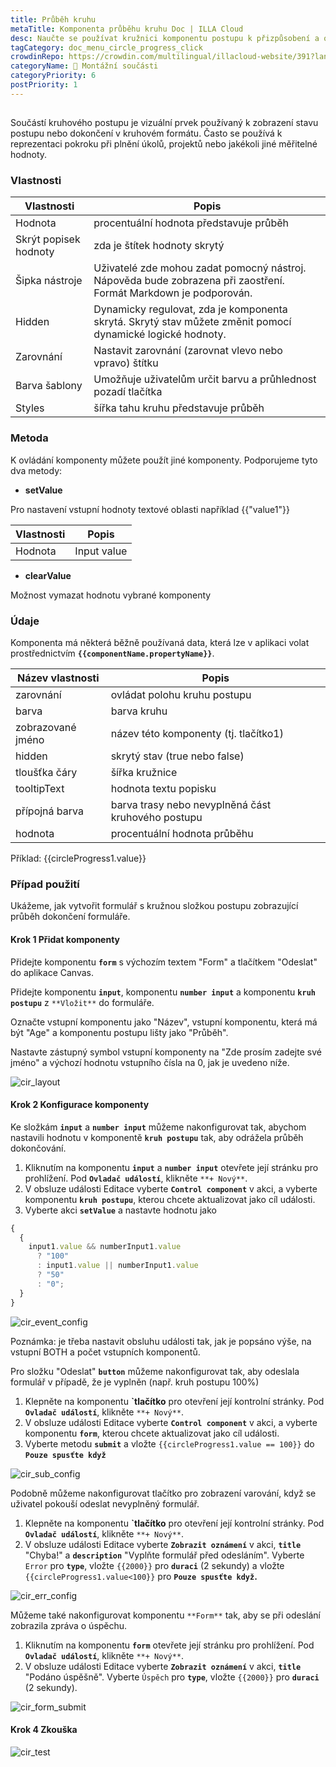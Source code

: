 ```yaml
---
title: Průběh kruhu
metaTitle: Komponenta průběhu kruhu Doc | ILLA Cloud
desc: Naučte se používat kružnici komponentu postupu k přizpůsobení a ozdobení vaší aplikace v ILLA Cloudu.
tagCategory: doc_menu_circle_progress_click
crowdinRepo: https://crowdin.com/multilingual/illacloud-website/391?languages=cs&filter=basic&value=0
categoryName: 🧬 Montážní součásti
categoryPriority: 6
postPriority: 1
---
```


## <h2 hidden>Co se děje kružnicí?</h2>

Součástí kruhového postupu je vizuální prvek používaný k zobrazení stavu postupu nebo dokončení v kruhovém formátu. Často se používá k reprezentaci pokroku při plnění úkolů, projektů nebo jakékoli jiné měřitelné hodnoty.

### Vlastnosti

| Vlastnosti              | Popis                                                                                                                   |
| ----------------------- | ----------------------------------------------------------------------------------------------------------------------- |
| Hodnota                 | procentuální hodnota představuje průběh                                                                                 |
| Skrýt popisek hodnoty   | zda je štítek hodnoty skrytý                                                                                            |
| Šipka nástroje          | Uživatelé zde mohou zadat pomocný nástroj. Nápověda bude zobrazena při zaostření. Formát Markdown je podporován.        |
| Hidden                  | Dynamicky regulovat, zda je komponenta skrytá. Skrytý stav můžete změnit pomocí dynamické logické hodnoty.              |
| Zarovnání               | Nastavit zarovnání (zarovnat vlevo nebo vpravo) štítku                                                                  |
| Barva šablony           | Umožňuje uživatelům určit barvu a průhlednost pozadí tlačítka                                                           |
| Styles                  | šířka tahu kruhu představuje průběh                                                                                     |

### Metoda

K ovládání komponenty můžete použít jiné komponenty. Podporujeme tyto dva metody:

-   **setValue**

Pro nastavení vstupní hodnoty textové oblasti například {{"value1"}}

| Vlastnosti   | Popis       |
| ------------ | ----------- |
| Hodnota      | Input value |

-   **clearValue**

Možnost vymazat hodnotu vybrané komponenty

### Údaje

Komponenta má některá běžně používaná data, která lze v aplikaci volat prostřednictvím **`{{componentName.propertyName}}`**.

| Název vlastnosti    | Popis                                                             |
| ------------------- | ----------------------------------------------------------------- |
| zarovnání           | ovládat polohu kruhu postupu                                      |
| barva               | barva kruhu                                                       |
| zobrazované jméno   | název této komponenty (tj. tlačítko1)                             |
| hidden              | skrytý stav (true nebo false)                                     |
| tloušťka čáry       | šířka kružnice                                                    |
| tooltipText         | hodnota textu popisku                                             |
| přípojná barva      | barva trasy nebo nevyplněná část kruhového postupu                |
| hodnota             | procentuální hodnota průběhu                                      |

Příklad: {{circleProgress1.value}}

### Případ použití

Ukážeme, jak vytvořit formulář s kružnou složkou postupu zobrazující průběh dokončení formuláře.

#### Krok 1 Přidat komponenty

Přidejte komponentu **`form`** s výchozím textem "Form" a tlačítkem "Odeslat" do aplikace Canvas.

Přidejte komponentu **`input`**, komponentu **`number input`** a komponentu **`kruh postupu`** z `**Vložit**` do formuláře.

Označte vstupní komponentu jako "Název", vstupní komponentu, která má být "Age" a komponentu postupu lišty jako "Průběh".

Nastavte zástupný symbol vstupní komponenty na "Zde prosím zadejte své jméno" a výchozí hodnotu vstupního čísla na 0, jak je uvedeno níže.

![cir_layout](https://cdn.illacloud.com/official-website/img/official-site/components/cir_layout.jpg)

#### Krok 2 Konfigurace komponenty

Ke složkám **`input`** a **`number input`** můžeme nakonfigurovat tak, abychom nastavili hodnotu v komponentě **`kruh postupu`** tak, aby odrážela průběh dokončování.

1.  Kliknutím na komponentu **`input`** a **`number input`** otevřete její stránku pro prohlížení. Pod **`Ovladač událostí`**, klikněte `**+ Nový**`.
2.  V obsluze události Editace vyberte **`Control component`** v akci, a vyberte komponentu **`kruh postupu`**, kterou chcete aktualizovat jako cíl události.
3.  Vyberte akci **`setValue`** a nastavte hodnotu jako

```jsx
{
  {
    input1.value && numberInput1.value
      ? "100"
      : input1.value || numberInput1.value
      ? "50"
      : "0";
  }
}
```

![cir_event_config](https://cdn.illacloud.com/official-website/img/official-site/components/cir_event_config.jpg)

Poznámka: je třeba nastavit obsluhu události tak, jak je popsáno výše, na vstupní BOTH a počet vstupních komponentů.

Pro složku "Odeslat" **`button`** můžeme nakonfigurovat tak, aby odeslala formulář v případě, že je vyplněn (např. kruh postupu 100%)

1.  Klepněte na komponentu **\`tlačítko** pro otevření její kontrolní stránky. Pod **`Ovladač událostí`**, klikněte `**+ Nový**`.
2.  V obsluze události Editace vyberte **`Control component`** v akci, a vyberte komponentu **`form`**, kterou chcete aktualizovat jako cíl události.
3.  Vyberte metodu **`submit`** a vložte `{{circleProgress1.value == 100}}` do **`Pouze spusťte když`**

![cir_sub_config](https://cdn.illacloud.com/official-website/img/official-site/components/cir_sub_config.jpg)

Podobně můžeme nakonfigurovat tlačítko pro zobrazení varování, když se uživatel pokouší odeslat nevyplněný formulář.

1.  Klepněte na komponentu **\`tlačítko** pro otevření její kontrolní stránky. Pod **`Ovladač událostí`**, klikněte `**+ Nový**`.
2.  V obsluze události Editace vyberte **`Zobrazit oznámení`** v akci, **`title`** "Chyba!" a **`description`** "Vyplňte formulář před odesláním". Vyberte `Error` pro **`type`**, vložte `{{2000}}` pro **`duraci`** (2 sekundy) a vložte `{{circleProgress1.value<100}}` pro **`Pouze spusťte když`.**

![cir_err_config](https://cdn.illacloud.com/official-website/img/official-site/components/cir_err_config.jpg)

Můžeme také nakonfigurovat komponentu `**Form**` tak, aby se při odeslání zobrazila zpráva o úspěchu.

1.  Kliknutím na komponentu **`form`** otevřete její stránku pro prohlížení. Pod **`Ovladač událostí`**, klikněte `**+ Nový**`.
2.  V obsluze události Editace vyberte **`Zobrazit oznámení`** v akci, **`title`** "Podáno úspěšně". Vyberte `Úspěch` pro **`type`**, vložte `{{2000}}` pro **`duraci`** (2 sekundy).

![cir_form_submit](https://cdn.illacloud.com/official-website/img/official-site/components/cir_form_submiy.jpg)

#### Krok 4 Zkouška

![cir_test](https://cdn.illacloud.com/official-website/img/official-site/components/cir_test.gif)

